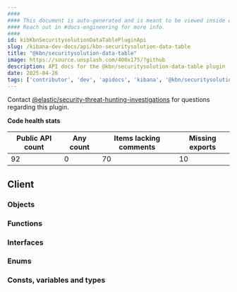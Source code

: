 ```yaml
---
####
#### This document is auto-generated and is meant to be viewed inside our experimental, new docs system.
#### Reach out in #docs-engineering for more info.
####
id: kibKbnSecuritysolutionDataTablePluginApi
slug: /kibana-dev-docs/api/kbn-securitysolution-data-table
title: "@kbn/securitysolution-data-table"
image: https://source.unsplash.com/400x175/?github
description: API docs for the @kbn/securitysolution-data-table plugin
date: 2025-04-26
tags: ['contributor', 'dev', 'apidocs', 'kibana', '@kbn/securitysolution-data-table']
---
```




Contact [@elastic/security-threat-hunting-investigations](https://github.com/orgs/elastic/teams/security-threat-hunting-investigations) for questions regarding this plugin.

**Code health stats**

| Public API count  | Any count | Items lacking comments | Missing exports |
|-------------------|-----------|------------------------|-----------------|
| 92 | 0 | 70 | 10 |

## Client

### Objects
<DocDefinitionList data={kbnSecuritysolutionDataTableObj.client.objects}/>

### Functions
<DocDefinitionList data={kbnSecuritysolutionDataTableObj.client.functions}/>

### Interfaces
<DocDefinitionList data={kbnSecuritysolutionDataTableObj.client.interfaces}/>

### Enums
<DocDefinitionList data={kbnSecuritysolutionDataTableObj.client.enums}/>

### Consts, variables and types
<DocDefinitionList data={kbnSecuritysolutionDataTableObj.client.misc}/>

